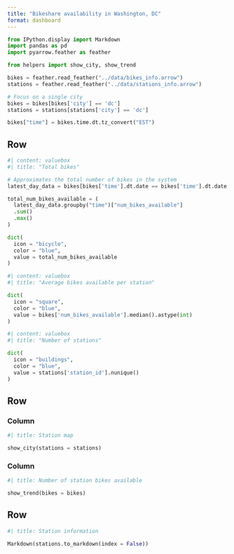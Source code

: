 ```yaml
---
title: "Bikeshare availability in Washington, DC"
format: dashboard
---
```


```python
from IPython.display import Markdown
import pandas as pd
import pyarrow.feather as feather

from helpers import show_city, show_trend
```

```python
bikes = feather.read_feather("../data/bikes_info.arrow")
stations = feather.read_feather("../data/stations_info.arrow")
```

```python
# Focus on a single city
bikes = bikes[bikes['city'] == 'dc']
stations = stations[stations['city'] == 'dc']

bikes["time"] = bikes.time.dt.tz_convert("EST")
```

## Row

```python
#| content: valuebox
#| title: "Total bikes"

# Approximates the total number of bikes in the system
latest_day_data = bikes[bikes['time'].dt.date == bikes['time'].dt.date.max()]

total_num_bikes_available = (
  latest_day_data.groupby("time")["num_bikes_available"]
  .sum()
  .max()
)

dict(
  icon = "bicycle",
  color = "blue",
  value = total_num_bikes_available
)
```

```python
#| content: valuebox
#| title: "Average bikes available per station"

dict(
  icon = "square",
  color = "blue",
  value = bikes['num_bikes_available'].median().astype(int)
)
```

```python
#| content: valuebox
#| title: "Number of stations"

dict(
  icon = "buildings",
  color = "blue",
  value = stations['station_id'].nunique()
)
```


## Row

### Column

```python
#| title: Station map

show_city(stations = stations)
```


### Column

```python
#| title: Number of station bikes available

show_trend(bikes = bikes)
```

## Row {height=30%}

```python
#| title: Station information

Markdown(stations.to_markdown(index = False))
```
